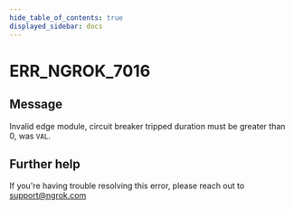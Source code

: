 ```yaml
---
hide_table_of_contents: true
displayed_sidebar: docs
---
```



# ERR_NGROK_7016

## Message

Invalid edge module, circuit breaker tripped duration must be greater than 0, was `VAL`.

<ErrorDetails error="err_ngrok_7016" />

## Further help

If you're having trouble resolving this error, please reach out to [support@ngrok.com](mailto:support@ngrok.com?subject=Help%20with%20ERR_NGROK_7016)
